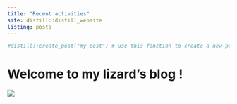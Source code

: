 ```yaml
---
title: "Recent activities"
site: distill::distill_website
listing: posts
---
```


```r
#distill::create_post("my post") # use this fonction to create a new post
```

# Welcome to my lizard's blog !

![](images/couverture.jpg)
